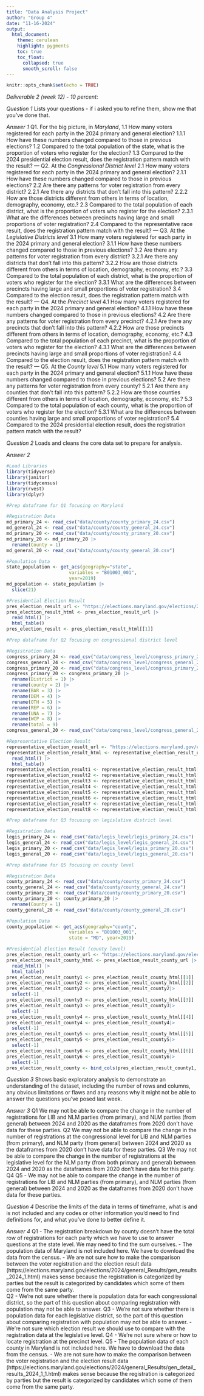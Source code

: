 ```yaml
---
title: "Data Analysis Project"
author: "Group 4"
date: "11-16-2024"
output:
  html_document:
    theme: cerulean
    highlight: pygments
    toc: true
    toc_float:
      collapsed: true
      smooth_scroll: false
---
```


```r
knitr::opts_chunk$set(echo = TRUE)
```

*Deliverable 2 (week 12) - 10 percent*: 

*Question 1* Lists your questions - if i asked you to refine them, show me that you've done that.

*Answer 1* 
Q1. For the big picture, in *Maryland*,
1.1 How many voters registered for each party in the 2024 primary and general election? 
1.1.1 How have these numbers changed compared to those in previous elections?
1.2 Compared to the total population of the state, what is the proportion of voters who register for the election?
1.3 Compared to the 2024 presidential election result, does the registration pattern match with the result? 
---
Q2. At the *Congressional District level*
2.1 How many voters registered for each party in the 2024 primary and general election?
2.1.1 How have these numbers changed compared to those in previous elections?
2.2 Are there any patterns for voter registration from every district?
2.2.1 Are there any districts that don't fall into this pattern? 
2.2.2 How are those districts different from others in terms of location, demography, economy, etc.?
2.3 Compared to the total population of each district, what is the proportion of voters who register for the election? 
2.3.1 What are the differences between precincts having large and small proportions of voter registration?
2.4 Compared to the representative race result, does the registration pattern match with the result? 
---
Q3. At the *Legislative Districts level*
3.1 How many voters registered for each party in the 2024 primary and general election?
3.1.1 How have these numbers changed compared to those in previous elections?
3.2 Are there any patterns for voter registration from every district?
3.2.1 Are there any districts that don't fall into this pattern? 
3.2.2 How are those districts different from others in terms of location, demography, economy, etc.?
3.3 Compared to the total population of each district, what is the proportion of voters who register for the election? 
3.3.1 What are the differences between precincts having large and small proportions of voter registration?
3.4 Compared to the election result, does the registration pattern match with the result? 
---
Q4. At the *Precinct level*
4.1 How many voters registered for each party in the 2024 primary and general election?
4.1.1 How have these numbers changed compared to those in previous elections?
4.2 Are there any patterns for voter registration from every precinct?
4.2.1 Are there any precincts that don't fall into this pattern? 
4.2.2 How are those precincts different from others in terms of location, demography, economy, etc.?
4.3 Compared to the total population of each precinct, what is the proportion of voters who register for the election? 
4.3.1 What are the differences between precincts having large and small proportions of voter registration? 
4.4 Compared to the election result, does the registration pattern match with the result?
---
Q5. At the *County level*
5.1 How many voters registered for each party in the 2024 primary and general election?
5.1.1 How have these numbers changed compared to those in previous elections?
5.2 Are there any patterns for voter registration from every county?
5.2.1 Are there any counties that don't fall into this pattern? 
5.2.2 How are those counties different from others in terms of location, demography, economy, etc.?
5.3 Compared to the total population of each county, what is the proportion of voters who register for the election? 
5.3.1 What are the differences between counties having large and small proportions of voter registration? 
5.4 Compared to the 2024 presidential election result, does the registration pattern match with the result? 

*Question 2* Loads and cleans the core data set to prepare for analysis.

*Answer 2*

```r
#Load Libraries 
library(tidyverse)
library(janitor)
library(tidycensus)
library(rvest)
library(dplyr)
```


```r
#Prep dataframe for Q1 focusing on Maryland

#Registration Data
md_primary_24 <- read_csv("data/county/county_primary_24.csv")
md_general_24 <- read_csv("data/county/county_general_24.csv")
md_primary_20 <- read_csv("data/county/county_primary_20.csv")
md_primary_20 <- md_primary_20 |>
  rename(County = 1)
md_general_20 <- read_csv("data/county/county_general_20.csv")

#Population Data
state_population <- get_acs(geography="state", 
                       variables = "B01003_001", 
                       year=2019)
md_population <- state_population |>
  slice(21)

#Presidential Election Result
pres_election_result_url <- "https://elections.maryland.gov/elections/2024/general_Results/gen_results_2024_1.html"
pres_election_result_html <- pres_election_result_url |>
  read_html() |>
  html_table()
pres_election_result <- pres_election_result_html[[1]]

```
```r
#Prep dataframe for Q2 focusing on congressional district level

#Registration Data
congress_primary_24 <- read_csv("data/congress_level/congress_primary_24.csv")
congress_general_24 <- read_csv("data/congress_level/congress_general_24.csv")
congress_primary_20 <- read_csv("data/congress_level/congress_primary_20.csv")
congress_primary_20 <- congress_primary_20 |>
  rename(District = 1) |>
  rename(county = 2) |>
  rename(BAR = 3) |>
  rename(DEM = 4) |>
  rename(OTH = 5) |>
  rename(REP = 6) |>
  rename(UNA = 7) |>
  rename(WCP = 8) |>
  rename(total = 9) 
congress_general_20 <- read_csv("data/congress_level/congress_general_20.csv")

#Representative Election Result
representative_election_result_url <- "https://elections.maryland.gov/elections/2024/general_Results/gen_results_2024_3.html"
representative_election_result_html <- representative_election_result_url |>
  read_html() |>
  html_table()
representative_election_result1 <- representative_election_result_html[[1]]
representative_election_result2 <- representative_election_result_html[[2]]
representative_election_result3 <- representative_election_result_html[[3]]
representative_election_result4 <- representative_election_result_html[[4]]
representative_election_result5 <- representative_election_result_html[[5]]
representative_election_result6 <- representative_election_result_html[[6]]
representative_election_result7 <- representative_election_result_html[[7]]
representative_election_result8 <- representative_election_result_html[[8]]
```
```r
#Prep dataframe for Q3 focusing on legislative district level

#Registration Data
legis_primary_24 <- read_csv("data/legis_level/legis_primary_24.csv")
legis_general_24 <- read_csv("data/legis_level/legis_general_24.csv")
legis_primary_20 <- read_csv("data/legis_level/legis_primary_20.csv")
legis_general_20 <- read_csv("data/legis_level/legis_general_20.csv")

```
```r
#Prep dataframe for Q5 focusing on county level

#Registration Data
county_primary_24 <- read_csv("data/county/county_primary_24.csv")
county_general_24 <- read_csv("data/county/county_general_24.csv")
county_primary_20 <- read_csv("data/county/county_primary_20.csv")
county_primary_20 <- county_primary_20 |>
  rename(County = 1)
county_general_20 <- read_csv("data/county/county_general_20.csv")

#Population Data
county_population <- get_acs(geography="county", 
                       variables = "B01003_001", 
                       state = "MD", year=2019)

#Presidential Election Result (county level)
pres_election_result_county_url <- "https://elections.maryland.gov/elections/2024/general_Results/gen_detail_results_2024_1_1.html"
pres_election_result_county_html <- pres_election_result_county_url |>
  read_html() |>
  html_table()
pres_election_result_county1 <- pres_election_result_county_html[[1]]
pres_election_result_county2 <- pres_election_result_county_html[[2]]
pres_election_result_county2 <- pres_election_result_county2|>
  select(-1)
pres_election_result_county3 <- pres_election_result_county_html[[3]]
pres_election_result_county3 <- pres_election_result_county3|>
  select(-1)
pres_election_result_county4 <- pres_election_result_county_html[[4]]
pres_election_result_county4 <- pres_election_result_county4|>
  select(-1)
pres_election_result_county5 <- pres_election_result_county_html[[5]]
pres_election_result_county5 <- pres_election_result_county5|>
  select(-1)
pres_election_result_county6 <- pres_election_result_county_html[[6]]
pres_election_result_county6 <- pres_election_result_county6|>
  select(-1)
pres_election_result_county <- bind_cols(pres_election_result_county1, pres_election_result_county2, pres_election_result_county3, pres_election_result_county4, pres_election_result_county5, pres_election_result_county6)
```
*Question 3* Shows basic exploratory analysis to demonstrate an understanding of the dataset, including the number of rows and columns, any obvious limitations or flaws and any reasons why it might not be able to answer the questions you've posed last week.

*Answer 3*
Q1
We may not be able to compare the change in the number of registrations for LIB and NLM parties (from primary), and NLM parties (from general) between 2024 and 2020 as the dataframes from 2020 don’t have data for these parties.
Q2
We may not be able to compare the change in the number of registrations at the congressional level for LIB and NLM parties (from primary), and NLM party (from general) between 2024 and 2020 as the dataframes from 2020 don’t have data for these parties. 
Q3
We may not be able to compare the change in the number of registrations at the legislative level for the NLM party (from both primary and general) between 2024 and 2020 as the dataframes from 2020 don’t have data for this party. 
Q4
Q5
- We may not be able to compare the change in the number of registrations for LIB and NLM parties (from primary), and NLM parties (from general) between 2024 and 2020 as the dataframes from 2020 don’t have data for these parties.

*Question 4* Describe the limits of the data in terms of timeframe, what is and is not included and any codes or other information you'd need to find definitions for, and what you've done to better define it.

*Answer 4*
Q1
- The registration breakdown by county doesn’t have the total row of registrations for each party which we have to use to answer questions at the state level. We may need to find the sum ourselves.
- The population data of Maryland is not included here. We have to download the data from the census.
- We are not sure how to make the comparison between the voter registration and the election result data (https://elections.maryland.gov/elections/2024/general_Results/gen_results_2024_1.html) makes sense because the registration is categorized by parties but the result is categorized by candidates which some of them come from the same party.    
Q2
- We’re not sure whether there is population data for each congressional district, so the part of this question about comparing registration with population may not be able to answer. 
Q3
- We’re not sure whether there is population data for each legislative district, so the part of this question about comparing registration with population may not be able to answer. 
- We’re not sure which election result we should use to compare with the registration data at the legislative level. 
Q4
- We’re not sure where or how to locate registration at the precinct level.
Q5
- The population data of each county in Maryland is not included here. We have to download the data from the census.
- We are not sure how to make the comparison between the voter registration and the election result data (https://elections.maryland.gov/elections/2024/general_Results/gen_detail_results_2024_1_1.html) makes sense because the registration is categorized by parties but the result is categorized by candidates which some of them come from the same party.